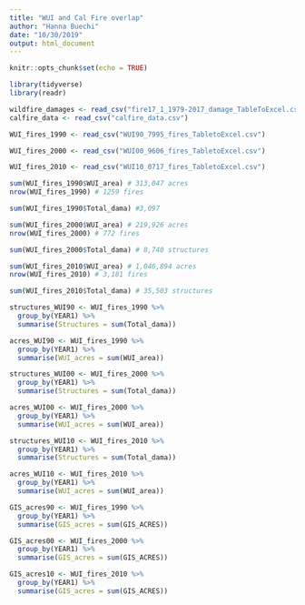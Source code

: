 ```yaml
---
title: "WUI and Cal Fire overlap"
author: "Hanna Buechi"
date: "10/30/2019"
output: html_document
---
```


```r
knitr::opts_chunk$set(echo = TRUE)
```


```r

library(tidyverse)
library(readr)

wildfire_damages <- read_csv("fire17_1_1979-2017_damage_TableToExcel.csv")
calfire_data <- read_csv("calfire_data.csv")

```

```r

WUI_fires_1990 <- read_csv("WUI90_7995_fires_TabletoExcel.csv")

WUI_fires_2000 <- read_csv("WUI00_9606_fires_TabletoExcel.csv")

WUI_fires_2010 <- read_csv("WUI10_0717_fires_TabletoExcel.csv")

```

```r

sum(WUI_fires_1990$WUI_area) # 313,047 acres
nrow(WUI_fires_1990) # 1259 fires

sum(WUI_fires_1990$Total_dama) #3,097


```

```r

sum(WUI_fires_2000$WUI_area) # 219,926 acres
nrow(WUI_fires_2000) # 772 fires

sum(WUI_fires_2000$Total_dama) # 8,740 structures

```

```r

sum(WUI_fires_2010$WUI_area) # 1,046,894 acres
nrow(WUI_fires_2010) # 3,181 fires

sum(WUI_fires_2010$Total_dama) # 35,503 structures

```

```r

structures_WUI90 <- WUI_fires_1990 %>% 
  group_by(YEAR1) %>% 
  summarise(Structures = sum(Total_dama))

acres_WUI90 <- WUI_fires_1990 %>% 
  group_by(YEAR1) %>% 
  summarise(WUI_acres = sum(WUI_area))

structures_WUI00 <- WUI_fires_2000 %>% 
  group_by(YEAR1) %>% 
  summarise(Structures = sum(Total_dama))

acres_WUI00 <- WUI_fires_2000 %>% 
  group_by(YEAR1) %>% 
  summarise(WUI_acres = sum(WUI_area))

structures_WUI10 <- WUI_fires_2010 %>% 
  group_by(YEAR1) %>% 
  summarise(Structures = sum(Total_dama))

acres_WUI10 <- WUI_fires_2010 %>% 
  group_by(YEAR1) %>% 
  summarise(WUI_acres = sum(WUI_area))

GIS_acres90 <- WUI_fires_1990 %>% 
  group_by(YEAR1) %>% 
  summarise(GIS_acres = sum(GIS_ACRES))

GIS_acres00 <- WUI_fires_2000 %>% 
  group_by(YEAR1) %>% 
  summarise(GIS_acres = sum(GIS_ACRES))

GIS_acres10 <- WUI_fires_2010 %>% 
  group_by(YEAR1) %>% 
  summarise(GIS_acres = sum(GIS_ACRES))

```

